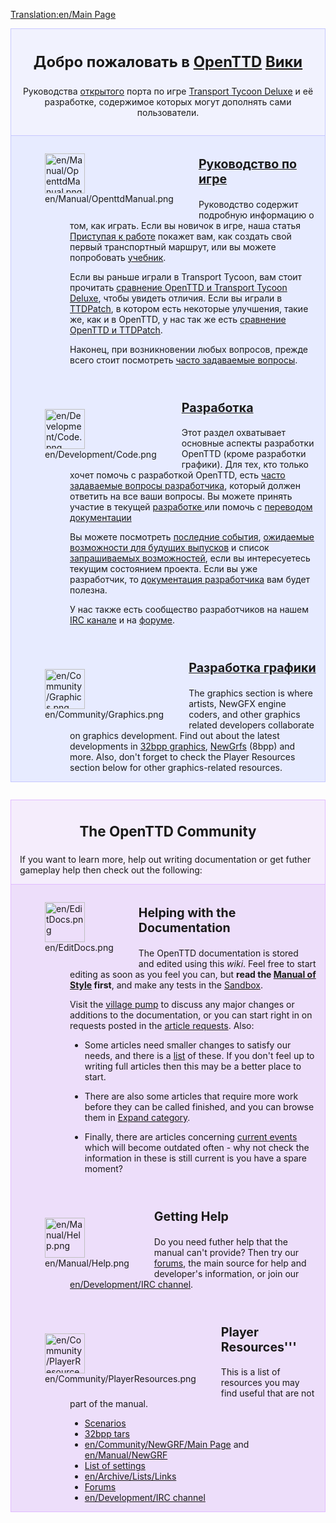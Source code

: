 [[Translation:en/Main Page]]
{{ru/Перевод|en/Main Page|30}}

<div style="background-color: #f1f2fe; border: 1px solid #c7c8fe; margin: 0; padding: 1em 1em 1em 1em; text-align:center">
<div style="font-size:1.7em; font-weight:bold">Добро пожаловать в <span class="plainlinks">[http://www.openttd.org/ OpenTTD]</span> [https://www.wikipedia.org/wiki/ru:Вики Вики]</div>
Руководства [https://www.wikipedia.org/wiki/ru:Открытое_программное_обеспечение открытого] порта по игре [[ru/Archive/OpenTTD/Transport Tycoon Deluxe|Transport Tycoon Deluxe]] и её разработке, содержимое которых могут дополнять сами пользователи.
</div>

<div style="background-color: #E7EBFF; border: 1px solid #c7c8fe; border-top:none; padding: 1em 1em 0em 1em; margin-bottom:2em">
<div style="float:left">[[File:en/Manual/OpenttdManual.png|64px]]</div>
<div style="margin-left:80px; margin-bottom:4em">
<div style="font-size:1.4em; font-weight:bold">[[ru/Manual/Main Page|Руководство по игре]]</div>
Руководство содержит подробную информацию о том, как играть. Если вы новичок в игре, наша статья [[ru/Приступая к работе|Приступая к работе]] покажет вам, как создать свой первый транспортный маршрут, или вы можете попробовать [[ru/Manual/Tutorial/Main Page|учебник]].

Если вы раньше играли в Transport Tycoon, вам стоит прочитать [[ru/Archive/OpenTTD/Изменения по сравнению с TTD|сравнение OpenTTD и Transport Tycoon Deluxe]], чтобы увидеть отличия. Если вы играли в [[ru/Archive/OpenTTD/TTDPatch|TTDPatch]], в котором есть некоторые улучшения, такие же, как и в OpenTTD, у нас так же есть [[ru/Archive/OpenTTD/Сравнение возможностей OpenTTD и TTDPatch|сравнение OpenTTD и TTDPatch]].

Наконец, при возникновении любых вопросов, прежде всего стоит посмотреть [[ru/Archive/Community/Часто задаваемые вопросы|часто задаваемые вопросы]].
</div>

<div style="float:left">[[File:en/Development/Code.png|64px]]</div>
<div style="margin-left:80px; margin-bottom:4em">
<div style="font-size:1.4em; font-weight:bold">[[ru/Development/Разработка|Разработка]]</div>
Этот раздел охватывает основные аспекты разработки OpenTTD (кроме разработки графики). Для тех, кто только хочет помочь с разработкой OpenTTD, есть [[ru/Development/Часто задаваемые вопросы разработчика|часто задаваемые вопросы разработчика]], который должен ответить на все ваши вопросы. Вы можете принять участие в текущей [[ru/Development/Разработка|разработке ]] или помочь с [[ru/Archive/Community/Интернационализация|переводом документации]]

Вы можете посмотреть [[ru/Недавние и последние события|последние события]], [[en/Archive/Lists/Roadmap|ожидаемые возможности для будущих выпусков]] и список [[ru/Archive/Community/Запрашиваемые возможности|запрашиваемых возможностей]], если вы интересуетесь текущим состоянием проекта. Если вы уже разработчик, то [[ru/Development/Main Page|документация разработчика]] вам будет полезна.

У нас также есть сообщество разработчиков на нашем [[ru/Development/IRC канал|IRC канале]] и на [http://www.tt-forums.net/viewforum.php?f=33 форуме].
</div>

<div style="float:left">[[File:en/Community/Graphics.png|64px]]</div>
<div style="margin-left:80px; margin-bottom:1em; min-height:64px">
<div style="font-size:1.4em; font-weight:bold">[[ru/Development/NewGRF/Main Page|Разработка графики]]</div>
The graphics section is where artists, NewGFX engine coders, and other graphics related developers collaborate on graphics development. Find out about the latest developments in [[en/Archive/Old 32bpp/32bit Graphics Development|32bpp graphics]], [[en/Manual/NewGRF|NewGrfs]] (8bpp) and more. Also, don't forget to check the Player Resources section below for other graphics-related resources.
</div>

</div>

<div style="background-color: #F5EDFC; border: 1px solid #E1BBFF; margin: 0; padding: 1em 1em 0em 1em;">
<div style="font-size:1.6em; font-weight:bold; text-align:center">The OpenTTD Community</div>
If you want to learn more, help out writing documentation or get futher gameplay help then check out the following:
</div>

<div style="background-color: #EDDEFA; border: 1px solid #E1BBFF; border-top:none; padding: 1em 1em 0em 1em;">

<div style="float:left">[[File:en/EditDocs.png|64px]]</div>
<div style="margin-left:80px; margin-bottom:4em">
<div style="font-size:1.4em; font-weight:bold">Helping with the Documentation</div>
The OpenTTD documentation is stored and edited using this <em>wiki</em>. Feel free to start editing as soon as you feel you can, but '''read the [[en/Wiki/Manual of Style|Manual of Style]] first''', and make any tests in the [[en/Sandbox|Sandbox]].  

Visit the [[en/Archive/Community/Village Pump|village pump]] to discuss any major changes or additions to the documentation, or you can start right in on requests posted in the [[en/Requested Articles|article requests]]. Also:

*Some articles need smaller changes to satisfy our needs, and there is a [[:Category:en/To do|list]] of these.  If you don't feel up to writing full articles then this may be a better place to start. 

*There are also some articles that require more work before they can be called finished, and you can browse them in [[:Category:en/Articles to be expanded|Expand category]]. 

*Finally, there are articles concerning [[:Category:en/Current events|current events]] which will become outdated often - why not check the information in these is still current is you have a spare moment?
</div>

<div style="float:left">[[File:en/Manual/Help.png|64px]]</div>
<div style="margin-left:80px; margin-bottom:4em">
<div style="font-size:1.4em; font-weight:bold">Getting Help</div>
Do you need futher help that the manual can't provide? Then try our [http://www.tt-forums.net/viewforum.php?f=55 forums], the main source for help and developer's information, or join our [[en/Development/IRC channel]].
</div>

<div style="float:left">[[File:en/Community/PlayerResources.png|64px]]</div>
<div style="margin-left:80px; margin-bottom:1em">
<div style="font-size:1.4em; font-weight:bold">Player Resources'''</div>
This is a list of resources you may find useful that are not part of the manual.
*[[en/Community/Scenarios/Main Page|Scenarios]]
*[[en/Archive/Old 32bpp/List of downloadable 32 bpp tars|32bpp tars]]
*[[en/Community/NewGRF/Main Page]] and [[en/Manual/NewGRF]]
*[[en/Archive/Manual/Settings/Advanced Settings|List of settings]]
*[[en/Archive/Lists/Links]]
*[http://www.tt-forums.net/viewforum.php?f=55 Forums]
*[[en/Development/IRC channel]]
</div>
</div>